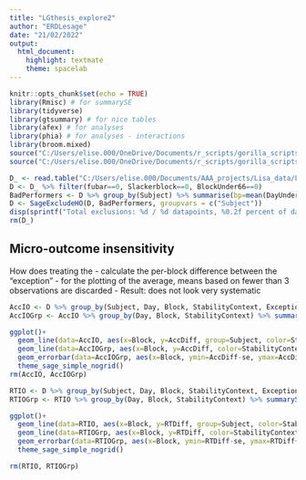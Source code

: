 ```yaml
---
title: "LGthesis_explore2"
author: "ERDLesage"
date: "21/02/2022"
output: 
  html_document: 
    highlight: textmate
    theme: spacelab
---
```


```r
knitr::opts_chunk$set(echo = TRUE)
library(Rmisc) # for summarySE
library(tidyverse)
library(gtsummary) # for nice tables
library(afex) # for analyses
library(phia) # for analyses - interactions
library(broom.mixed)
source("C:/Users/elise.000/OneDrive/Documents/r_scripts/gorilla_scripts/HabitGorilla/SageThemesNSchemes.R")
source("C:/Users/elise.000/OneDrive/Documents/r_scripts/gorilla_scripts/HabitGorilla/SageDataCleanUtils.R")

D_ <- read.table("C:/Users/elise.000/Documents/AAA_projects/Lisa_data/LG_overtraining.txt", header = TRUE, sep = "\t")
D <- D_ %>% filter(fubar==0, Slackerblock==0, BlockUnder66==0)
BadPerformers <- D %>% group_by(Subject) %>% summarise(bp=mean(DayUnder75)) %>% mutate(BadPerf = ifelse(bp>0.33, 1, 0))
D <- SageExcludeHO(D, BadPerformers, groupvars = c("Subject"))
disp(sprintf("Total exclusions: %d / %d datapoints, %0.2f percent of data.\n", nrow(D_)-nrow(D), nrow(D), ((nrow(D_)-nrow(D))/nrow(D))*100))   
rm(D_)

```

## Micro-outcome insensitivity
How does treating the 
- calculate the per-block difference between the "exception"
- for the plotting of the average, means based on fewer than 3 observations are discarded
- Result: does not look very systematic

```r
AccIO <- D %>% group_by(Subject, Day, Block, StabilityContext, ExceptionLag) %>% summarySE(measurevar = "OptimalChoice", groupvars = c("Subject", "Day", "Block", "StabilityContext", "ExceptionLag")) %>% filter(!is.na(ExceptionLag)) %>% select(-se, -N, -ci, -sd) %>% pivot_wider(names_from = "ExceptionLag", values_from="OptimalChoice") %>% mutate(AccDiff = `0`-`1`)
AccIOGrp <- AccIO %>% group_by(Day, Block, StabilityContext) %>% summarySE(measurevar = "AccDiff", groupvars = c("Day", "Block","StabilityContext")) %>% filter(N>3)

ggplot()+
  geom_line(data=AccIO, aes(x=Block, y=AccDiff, group=Subject, color=StabilityContext), size =0.1, alpha=0.2) +
  geom_line(data=AccIOGrp, aes(x=Block, y=AccDiff, color=StabilityContext), size=1)+
  geom_errorbar(data=AccIOGrp, aes(x=Block, ymin=AccDiff-se, ymax=AccDiff+se, group=StabilityContext, color=StabilityContext))+
  theme_sage_simple_nogrid()
rm(AccIO, AccIOGrp)

```

```r
RTIO <- D %>% group_by(Subject, Day, Block, StabilityContext, ExceptionLag) %>% summarySE(measurevar = "RT", groupvars = c("Subject", "Day", "Block","StabilityContext", "ExceptionLag")) %>% filter(!is.na(ExceptionLag)) %>% select(-se, -N, -ci, -sd) %>% pivot_wider(names_from = "ExceptionLag", values_from="RT") %>% mutate(RTDiff = `1`-`0`)
RTIOGrp <- RTIO %>% group_by(Day, Block, StabilityContext) %>% summarySE(measurevar = "RTDiff", groupvars = c("Day", "Block","StabilityContext"))%>% filter(N>3)

ggplot()+
  geom_line(data=RTIO, aes(x=Block, y=RTDiff, group=Subject, color=StabilityContext), size =0.1, alpha=0.2) +
  geom_line(data=RTIOGrp, aes(x=Block, y=RTDiff, color=StabilityContext), size=1)+
  geom_errorbar(data=RTIOGrp, aes(x=Block, ymin=RTDiff-se, ymax=RTDiff+se, group=StabilityContext, color=StabilityContext))+
  theme_sage_simple_nogrid()

rm(RTIO, RTIOGrp)

```
